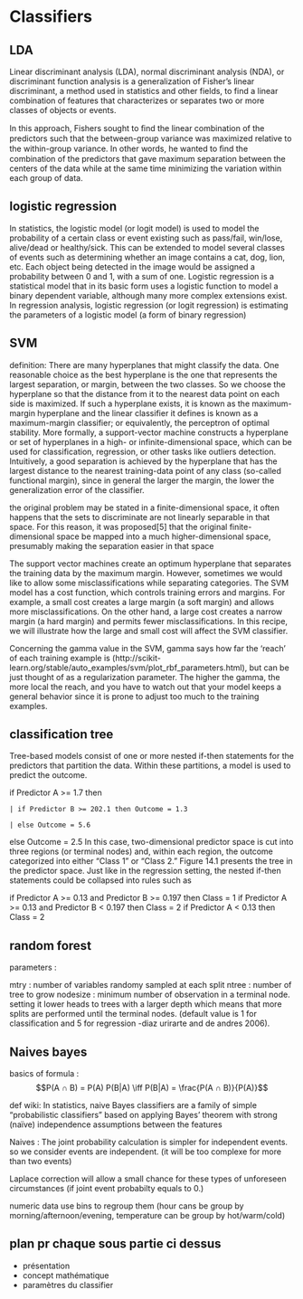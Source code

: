 # Classifiers 

## LDA

Linear discriminant analysis (LDA), normal discriminant analysis (NDA), or discriminant function analysis is a generalization of Fisher's linear discriminant, a method used in statistics and other fields, to find a linear combination of features that characterizes or separates two or more classes of objects or events.

 In this approach, Fishers  sought to ﬁnd the linear combination of the predictors such that the between-group variance was maximized relative to the within-group variance. In other words, he wanted to ﬁnd the combination of the predictors that gave maximum separation between the centers of the data while at the same time minimizing the variation within each group of data.

## logistic regression

In statistics, the logistic model (or logit model) is used to model the probability of a certain class or event existing such as pass/fail, win/lose, alive/dead or healthy/sick. This can be extended to model several classes of events such as determining whether an image contains a cat, dog, lion, etc. Each object being detected in the image would be assigned a probability between 0 and 1, with a sum of one. Logistic regression is a statistical model that in its basic form uses a logistic function to model a binary dependent variable, although many more complex extensions exist. In regression analysis, logistic regression (or logit regression) is estimating the parameters of a logistic model (a form of binary regression)

## SVM 

definition: There are many hyperplanes that might classify the data. One reasonable choice as the best hyperplane is the one that represents the largest separation, or margin, between the two classes. So we choose the hyperplane so that the distance from it to the nearest data point on each side is maximized. If such a hyperplane exists, it is known as the maximum-margin hyperplane and the linear classifier it defines is known as a maximum-margin classifier; or equivalently, the perceptron of optimal stability.
More formally, a support-vector machine constructs a hyperplane or set of hyperplanes in a high- or infinite-dimensional space, which can be used for classification, regression, or other tasks like outliers detection. Intuitively, a good separation is achieved by the hyperplane that has the largest distance to the nearest training-data point of any class (so-called functional margin), since in general the larger the margin, the lower the generalization error of the classifier. 

the original problem may be stated in a finite-dimensional space, it often happens that the sets to discriminate are not linearly separable in that space. For this reason, it was proposed[5] that the original finite-dimensional space be mapped into a much higher-dimensional space, presumably making the separation easier in that space

The support vector machines create an optimum hyperplane that separates the training data by the maximum margin. However, sometimes we would like to allow some misclassifications while separating categories. The SVM model has a cost function, which controls training errors and margins. For example, a small cost creates a large margin (a soft margin) and allows more misclassifications. On the other hand, a large cost creates a narrow margin (a hard margin) and permits fewer misclassifications. In this recipe, we will illustrate how the large and small cost will affect the SVM classifier.

Concerning the gamma value in the SVM, gamma says how far the 'reach' of each training example is (http://scikit-learn.org/stable/auto_examples/svm/plot_rbf_parameters.html), but can be just thought of as a regularization parameter. The higher the gamma, the more local the reach, and you have to watch out that your model keeps a general behavior since it is prone to adjust too much to the training examples.

## classification tree

Tree-based models consist of one or more nested if-then statements for the predictors that partition the data. Within these partitions, a model is used to predict the outcome.

if Predictor A >= 1.7 then

    | if Predictor B >= 202.1 then Outcome = 1.3

    | else Outcome = 5.6

else Outcome = 2.5
In this case, two-dimensional predictor space is cut into three regions (or terminal nodes) and, within each region, the outcome categorized into either “Class 1” or “Class 2.” Figure 14.1 presents the tree in the predictor space. Just like in the regression setting, the nested if-then statements could be collapsed into rules such as

if Predictor A >= 0.13 and Predictor B >= 0.197 then Class = 1
if Predictor A >= 0.13 and Predictor B < 0.197 then Class = 2
if Predictor A < 0.13 then Class = 2

## random forest

parameters :

mtry : number of variables randomy sampled at each split
ntree : number of tree to grow
nodesize : minimum number of observation in a terminal node. setting it lower heads to trees with a larger depth which means that more splits are performed until the terminal nodes. (default value is 1 for classification and 5 for regression -diaz urirarte and de andres 2006).

## Naives bayes 

basics of formula : $$P(A ∩ B) = P(A) P(B|A) \iff P(B|A) = \frac{P(A ∩ B)}{P(A)}$$

def wiki: In statistics, naive Bayes classifiers are a family of simple "probabilistic classifiers" based on applying Bayes' theorem with strong (naïve) independence assumptions between the features

Naives : The joint probability calculation is simpler for independent events. so we consider events are independent. (it will be too complexe for more than two events)

Laplace correction will allow a small chance for these types of unforeseen circumstances (if joint event probabilty equals to 0.)

numeric data use bins to regroup them (hour cans be group by morning/afternoon/evening, temperature can be group by hot/warm/cold)

## plan pr chaque sous partie ci dessus

* présentation
* concept mathématique
* paramètres du classifier
